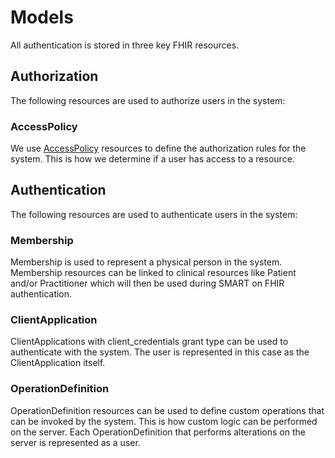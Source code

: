 # Models

All authentication is stored in three key FHIR resources.

## Authorization

The following resources are used to authorize users in the system:

### AccessPolicy
We use [AccessPolicy](../Data_Model/R4/AccessPolicy.mdx) resources to define the authorization rules for the system.
This is how we determine if a user has access to a resource.

## Authentication

The following resources are used to authenticate users in the system:

### Membership

Membership is used to represent a physical person in the system.
Membership resources can be linked to clinical resources like Patient and/or Practitioner which will then be used during SMART on FHIR authentication.

### ClientApplication

ClientApplications with client_credentials grant type can be used to authenticate with the system.
The user is represented in this case as the ClientApplication itself.

### OperationDefinition

OperationDefinition resources can be used to define custom operations that can be invoked by the system.
This is how custom logic can be performed on the server. Each OperationDefinition that performs alterations on the server is represented as a user.